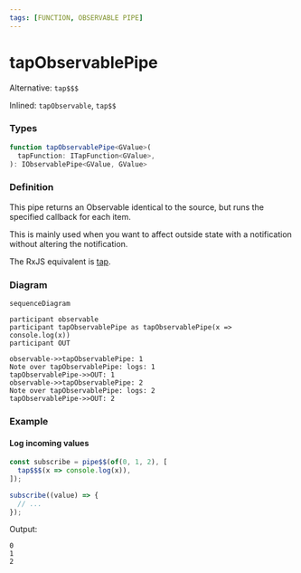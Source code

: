 ```yaml
---
tags: [FUNCTION, OBSERVABLE PIPE]
---
```


# tapObservablePipe

Alternative: `tap$$$`

Inlined: `tapObservable`, `tap$$`

### Types

```ts
function tapObservablePipe<GValue>(
  tapFunction: ITapFunction<GValue>,
): IObservablePipe<GValue, GValue>
```

### Definition

This pipe returns an Observable identical to the source, but runs the specified callback for each item.

This is mainly used when you want to affect outside state with a notification without altering the notification.

The RxJS equivalent is [tap](https://rxjs-dev.firebaseapp.com/api/index/function/tap).


### Diagram

```mermaid
sequenceDiagram

participant observable
participant tapObservablePipe as tapObservablePipe(x => console.log(x))
participant OUT

observable->>tapObservablePipe: 1
Note over tapObservablePipe: logs: 1
tapObservablePipe->>OUT: 1
observable->>tapObservablePipe: 2
Note over tapObservablePipe: logs: 2
tapObservablePipe->>OUT: 2
```

### Example

#### Log incoming values

```ts
const subscribe = pipe$$(of(0, 1, 2), [
  tap$$$(x => console.log(x)),
]);

subscribe((value) => {
  // ...
});
```

Output:

```text
0
1
2
```


